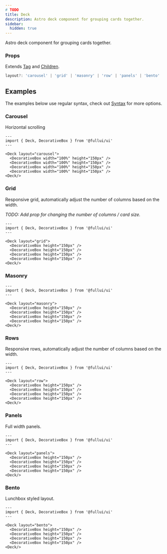 ```yaml
---
# TODO
title: Deck
description: Astro deck component for grouping cards together.
sidebar:
  hidden: true
---
```


Astro deck component for grouping cards together.

### Props
Extends [Tag](/utility/tag) and [Children](/utility/children).
```ts
layout?: 'carousel' | 'grid' | 'masonry' | 'row' | 'panels' | 'bento'
```

## Examples
The examples below use regular syntax, check out [Syntax](/overview/components) for more options.

### Carousel
Horizontal scrolling
```astro live
---
import { Deck, DecorativeBox } from '@fullui/ui'
---

<Deck layout="carousel">
  <DecorativeBox width="100%" height="150px" />
  <DecorativeBox width="100%" height="150px" />
  <DecorativeBox width="100%" height="150px" />
  <DecorativeBox width="100%" height="150px" />
<Deck/>
```

### Grid
Responsive grid, automatically adjust the number of columns based on the width.

_TODO: Add prop for changing the number of columns / card size._
```astro live
---
import { Deck, DecorativeBox } from '@fullui/ui'
---

<Deck layout="grid">
  <DecorativeBox height="150px" />
  <DecorativeBox height="150px" />
  <DecorativeBox height="150px" />
  <DecorativeBox height="150px" />
<Deck/>
```

### Masonry
```astro live
---
import { Deck, DecorativeBox } from '@fullui/ui'
---

<Deck layout="masonry">
  <DecorativeBox height="150px" />
  <DecorativeBox height="150px" />
  <DecorativeBox height="150px" />
  <DecorativeBox height="150px" />
<Deck/>
```

### Rows
Responsive rows, automatically adjust the number of columns based on the width.
```astro live
---
import { Deck, DecorativeBox } from '@fullui/ui'
---

<Deck layout="row">
  <DecorativeBox height="150px" />
  <DecorativeBox height="150px" />
  <DecorativeBox height="150px" />
  <DecorativeBox height="150px" />
<Deck/>
```

### Panels

Full width panels.
```astro live
---
import { Deck, DecorativeBox } from '@fullui/ui'
---

<Deck layout="panels">
  <DecorativeBox height="150px" />
  <DecorativeBox height="150px" />
  <DecorativeBox height="150px" />
  <DecorativeBox height="150px" />
<Deck/>
```

### Bento

Lunchbox styled layout.
```astro live
---
import { Deck, DecorativeBox } from '@fullui/ui'
---

<Deck layout="bento">
  <DecorativeBox height="150px" />
  <DecorativeBox height="150px" />
  <DecorativeBox height="150px" />
  <DecorativeBox height="150px" />
<Deck/>
```
